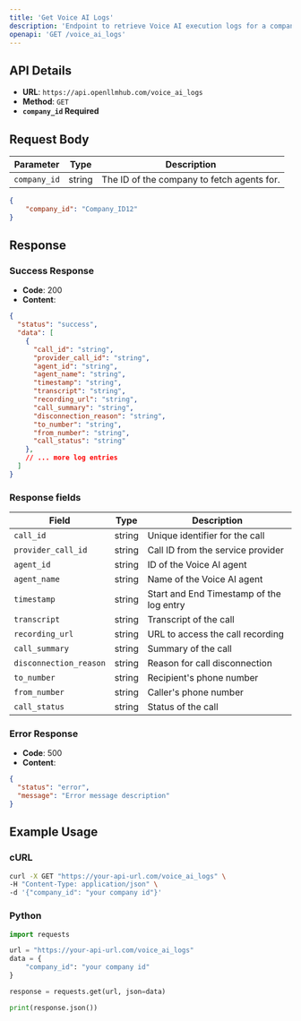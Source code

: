 ```yaml
---
title: 'Get Voice AI Logs'
description: 'Endpoint to retrieve Voice AI execution logs for a company'
openapi: 'GET /voice_ai_logs'
---
```


## API Details

- **URL**: `https://api.openllmhub.com/voice_ai_logs`
- **Method**: `GET`
- **`company_id` Required**

## Request Body

| Parameter | Type | Description |
|-----------|------|-------------|
| `company_id` | string | The ID of the company to fetch agents for. |

```json
{
    "company_id": "Company_ID12"
}
```

## Response

### Success Response

- **Code**: 200
- **Content**: 
```json
{
  "status": "success",
  "data": [
    {
      "call_id": "string",
      "provider_call_id": "string",
      "agent_id": "string",
      "agent_name": "string",
      "timestamp": "string",
      "transcript": "string",
      "recording_url": "string",
      "call_summary": "string",
      "disconnection_reason": "string",
      "to_number": "string",
      "from_number": "string",
      "call_status": "string"
    },
    // ... more log entries
  ]
}
```

### Response fields

| Field | Type | Description |
|--------|------|-------------|
| `call_id` | string | Unique identifier for the call |
| `provider_call_id` | string | Call ID from the service provider |
| `agent_id` | string | ID of the Voice AI agent |
| `agent_name` | string | Name of the Voice AI agent |
| `timestamp` | string | Start and End Timestamp of the log entry |
| `transcript` | string | Transcript of the call |
| `recording_url` | string | URL to access the call recording |
| `call_summary` | string | Summary of the call |
| `disconnection_reason` | string | Reason for call disconnection |
| `to_number` | string | Recipient's phone number |
| `from_number` | string | Caller's phone number |
| `call_status` | string | Status of the call |

### Error Response

- **Code**: 500
- **Content**:
```json
{
  "status": "error",
  "message": "Error message description"
}
```


## Example Usage

### cURL

```bash
curl -X GET "https://your-api-url.com/voice_ai_logs" \
-H "Content-Type: application/json" \
-d '{"company_id": "your company id"}'
```

### Python 

```python
import requests

url = "https://your-api-url.com/voice_ai_logs"
data = {
    "company_id": "your company id"
}

response = requests.get(url, json=data)

print(response.json())
```